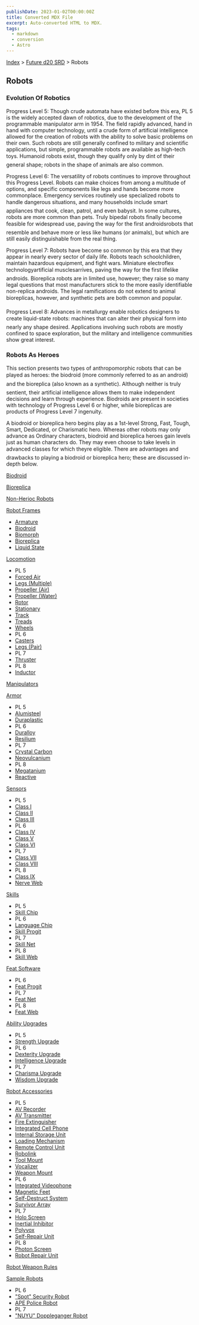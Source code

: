 ```yaml
---
publishDate: 2023-01-02T00:00:00Z
title: Converted MDX File
excerpt: Auto-converted HTML to MDX.
tags:
  - markdown
  - conversion
  - Astro
---
```


[Index](-index) > [Future d20 SRD](future-d20-srd-index) > Robots

## Robots

### Evolution Of Robotics

Progress Level 5: Though crude automata have existed before this era, PL 5 is the widely accepted dawn of robotics, due to the development of the programmable manipulator arm in 1954. The field rapidly advanced, hand in hand with computer technology, until a crude form of artificial intelligence allowed for the creation of robots with the ability to solve basic problems on their own. Such robots are still generally confined to military and scientific applications, but simple, programmable robots are available as high-tech toys. Humanoid robots exist, though they qualify only by dint of their general shape; robots in the shape of animals are also common.

Progress Level 6: The versatility of robots continues to improve throughout this Progress Level. Robots can make choices from among a multitude of options, and specific components like legs and hands become more commonplace. Emergency services routinely use specialized robots to handle dangerous situations, and many households include smart appliances that cook, clean, patrol, and even babysit. In some cultures, robots are more common than pets. Truly bipedal robots finally become feasible for widespread use, paving the way for the first androidsrobots that resemble and behave more or less like humans (or animals), but which are still easily distinguishable from the real thing.

Progress Level 7: Robots have become so common by this era that they appear in nearly every sector of daily life. Robots teach schoolchildren, maintain hazardous equipment, and fight wars. Miniature electroflex technologyartificial musclesarrives, paving the way for the first lifelike androids. Bioreplica robots are in limited use, however; they raise so many legal questions that most manufacturers stick to the more easily identifiable non-replica androids. The legal ramifications do not extend to animal bioreplicas, however, and synthetic pets are both common and popular.

Progress Level 8: Advances in metallurgy enable robotics designers to create liquid-state robots: machines that can alter their physical form into nearly any shape desired. Applications involving such robots are mostly confined to space exploration, but the military and intelligence communities show great interest.

### Robots As Heroes

This section presents two types of anthropomorphic robots that can be played as heroes: the biodroid (more commonly referred to as an android) and the bioreplica (also known as a synthetic). Although neither is truly sentient, their artificial intelligence allows them to make independent decisions and learn through experience. Biodroids are present in societies with technology of Progress Level 6 or higher, while bioreplicas are products of Progress Level 7 ingenuity.

A biodroid or bioreplica hero begins play as a 1st-level Strong, Fast, Tough, Smart, Dedicated, or Charismatic hero. Whereas other robots may only advance as Ordinary characters, biodroid and bioreplica heroes gain levels just as human characters do. They may even choose to take levels in advanced classes for which theyre eligible. There are advantages and drawbacks to playing a biodroid or bioreplica hero; these are discussed in-depth below.

[Biodroid](future-d20-srd-robots-biodroid)

[Bioreplica](future-d20-srd-robots-bioreplica)

[Non-Herioc Robots](future-d20-srd-robots-non-heroic-robots)

[Robot Frames](future-d20-srd-robots-robot-frames-index)

- [Armature](future-d20-srd-robots-robot-frames-armature)
- [Biodroid](future-d20-srd-robots-robot-frames-biodroid)
- [Biomorph](future-d20-srd-robots-robot-frames-biomorph)
- [Bioreplica](future-d20-srd-robots-robot-frames-bioreplica)
- [Liquid State](future-d20-srd-robots-robot-frames-liquid-state)

[Locomotion](future-d20-srd-robots-locomotion-index)

- PL 5
- [Forced Air](future-d20-srd-robots-locomotion-forced-air)
- [Legs (Multiple)](future-d20-srd-robots-locomotion-legs-multiple)
- [Propeller (Air)](future-d20-srd-robots-locomotion-propeller-air)
- [Propeller (Water)](future-d20-srd-robots-locomotion-propeller-water)
- [Rotor](future-d20-srd-robots-locomotion-rotor)
- [Stationary](future-d20-srd-robots-locomotion-stationary)
- [Track](future-d20-srd-robots-locomotion-track)
- [Treads](future-d20-srd-robots-locomotion-treads)
- [Wheels](future-d20-srd-robots-locomotion-wheels)
- PL 6
- [Casters](future-d20-srd-robots-locomotion-casters)
- [Legs (Pair)](future-d20-srd-robots-locomotion-legs-pair)
- PL 7
- [Thruster](future-d20-srd-robots-locomotion-thruster)
- PL 8
- [Inductor](future-d20-srd-robots-locomotion-inductor)

[Manipulators](future-d20-srd-robots-manipulators)

[Armor](future-d20-srd-robots-armor-index)

- PL 5
- [Alumisteel](future-d20-srd-robots-armor-alumisteel)
- [Duraplastic](future-d20-srd-robots-armor-duraplastic)
- PL 6
- [Duralloy](future-d20-srd-robots-armor-duralloy)
- [Resilium](future-d20-srd-robots-armor-resilium)
- PL 7
- [Crystal Carbon](future-d20-srd-robots-armor-crystal-carbon)
- [Neovulcanium](future-d20-srd-robots-armor-neovulcanium)
- PL 8
- [Megatanium](future-d20-srd-robots-armor-megatanium)
- [Reactive](future-d20-srd-robots-armor-reactive)

[Sensors](future-d20-srd-robots-sensors-index)

- PL 5
- [Class I](future-d20-srd-robots-sensors-class-i)
- [Class II](future-d20-srd-robots-sensors-class-ii)
- [Class III](future-d20-srd-robots-sensors-class-iii)
- PL 6
- [Class IV](future-d20-srd-robots-sensors-class-iv)
- [Class V](future-d20-srd-robots-sensors-class-v)
- [Class VI](future-d20-srd-robots-sensors-class-vi)
- PL 7
- [Class VII](future-d20-srd-robots-sensors-class-vii)
- [Class VIII](future-d20-srd-robots-sensors-class-viii)
- PL 8
- [Class IX](future-d20-srd-robots-sensors-class-ix)
- [Nerve Web](future-d20-srd-robots-sensors-nerve-web)

[Skills](future-d20-srd-robots-skills-index)

- PL 5
- [Skill Chip](future-d20-srd-robots-skills-skill-chip)
- PL 6
- [Language Chip](future-d20-srd-robots-skills-language-chip)
- [Skill Progit](future-d20-srd-robots-skills-skill-progit)
- PL 7
- [Skill Net](future-d20-srd-robots-skills-skill-net)
- PL 8
- [Skill Web](future-d20-srd-robots-skills-skill-web)

[Feat Software](future-d20-srd-robots-feat-software-index)

- PL 6
- [Feat Progit](future-d20-srd-robots-feat-software-feat-progit)
- PL 7
- [Feat Net](future-d20-srd-robots-feat-software-feat-net)
- PL 8
- [Feat Web](future-d20-srd-robots-feat-software-feat-web)

[Ability Upgrades](future-d20-srd-robots-ability-upgrades-index)

- PL 5
- [Strength Upgrade](future-d20-srd-robots-ability-upgrades-strength-upgrade)
- PL 6
- [Dexterity Upgrade](future-d20-srd-robots-ability-upgrades-dexterity-upgrade)
- [Intelligence Upgrade](future-d20-srd-robots-ability-upgrades-intelligence-upgrade)
- PL 7
- [Charisma Upgrade](future-d20-srd-robots-ability-upgrades-charisma-upgrade)
- [Wisdom Upgrade](future-d20-srd-robots-ability-upgrades-wisdom-upgrade)

[Robot Accessories](future-d20-srd-robots-robot-accessories-index)

- PL 5
- [AV Recorder](future-d20-srd-robots-robot-accessories-av-recorder)
- [AV Transmitter](future-d20-srd-robots-robot-accessories-av-transmitter)
- [Fire Extinguisher](future-d20-srd-robots-robot-accessories-fire-extinguisher)
- [Integrated Cell Phone](future-d20-srd-robots-robot-accessories-integrated-cell-phone)
- [Internal Storage Unit](future-d20-srd-robots-robot-accessories-internal-storage-unit)
- [Loading Mechanism](future-d20-srd-robots-robot-accessories-loading-mechanism)
- [Remote Control Unit](future-d20-srd-robots-robot-accessories-remote-control-unit)
- [Robolink](future-d20-srd-robots-robot-accessories-robolink)
- [Tool Mount](future-d20-srd-robots-robot-accessories-tool-mount)
- [Vocalizer](future-d20-srd-robots-robot-accessories-vocalizer)
- [Weapon Mount](future-d20-srd-robots-robot-accessories-weapon-mount)
- PL 6
- [Integrated Videophone](future-d20-srd-robots-robot-accessories-integrated-cell-phone)
- [Magnetic Feet](future-d20-srd-robots-robot-accessories-magnetic-feet)
- [Self-Destruct System](future-d20-srd-robots-robot-accessories-self-destruct-mechanism)
- [Survivor Array](future-d20-srd-robots-robot-accessories-survival-array)
- PL 7
- [Holo Screen](future-d20-srd-robots-robot-accessories-holo-screen)
- [Inertial Inhibitor](future-d20-srd-robots-robot-accessories-inertial-inhibitor)
- [Polyvox](future-d20-srd-robots-robot-accessories-polyvox)
- [Self-Repair Unit](future-d20-srd-robots-robot-accessories-self-repair-unit)
- PL 8
- [Photon Screen](future-d20-srd-robots-robot-accessories-photon-screen)
- [Robot Repair Unit](future-d20-srd-robots-robot-accessories-robot-repair-unit)

[Robot Weapon Rules](future-d20-srd-robots-robot-weapon-rules)

[Sample Robots](future-d20-srd-robots-sample-robots-index)

- PL 6
- ["Spot" Security
  Robot ](future-d20-srd-robots-sample-robots-spot-security-robot)
- [APE Police Robot](future-d20-srd-robots-sample-robots-ape-police-robot)
- PL 7
- ["NUYU" Doppleganger
  Robot ](future-d20-srd-robots-sample-robots-nuyu-doppleganger-robot)
